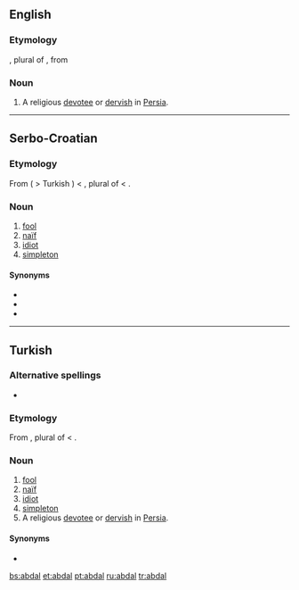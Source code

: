 ==English==

===Etymology===
{{etyl|ar}} {{term|ابدال|tr=abdāl|sc=Arab|lang=ar}}, plural of {{term|بدل|tr=bádal|sc=Arab|lang=ar||a [[substitute]]; a good, religious man; [[saint]]}}, from {{term|بدل|tr=bádala|sc=Arab|lang=ar||to replace}}

===Noun===
{{en-noun}}

# A religious [[devotee]] or [[dervish]] in [[Persia]].

----

==Serbo-Croatian==

===Etymology===
From {{etyl|ota|sh}} {{term|ابدال|tr=abdal, aptal|sc=ota-Arab|lang=ota}} ( > Turkish {{term|abdal|lang=tr}}) < {{etyl|ar|sh}} {{term|ابدال|tr=abdāl|sc=Arab|lang=ar}}, plural of {{term|بدل|tr=bádal|sc=Arab|lang=ar||a [[substitute]]}} < {{term|بدل|tr=bádala|sc=Arab|lang=ar||to replace}}.

===Noun===
{{sh-noun|g=m|pl=abdali|r|абдал}}

# [[fool]]
# [[naïf]]
# [[idiot]]
# [[simpleton]]

====Synonyms====
* {{l|sh|budala}}
* {{l|sh|glupak}}
* {{l|sh|naivčina}}

----

==Turkish==

===Alternative spellings===
* {{l|tr|aptal}}

===Etymology===
From {{etyl|ar|tr}} {{term|ابدال|tr=abdāl|sc=Arab|lang=ar}}, plural of {{term|بدل|tr=bádal|sc=Arab|lang=ar||a [[substitute]]}} < {{term|بدل|tr=bádala|sc=Arab|lang=ar||to replace}}.

===Noun===
{{infl|tr|noun}}

# [[fool]]
# [[naïf]]
# [[idiot]]
# [[simpleton]]
# A religious [[devotee]] or [[dervish]] in [[Persia]].

====Synonyms====
* {{l|tr|budala}}

[[bs:abdal]]
[[et:abdal]]
[[pt:abdal]]
[[ru:abdal]]
[[tr:abdal]]